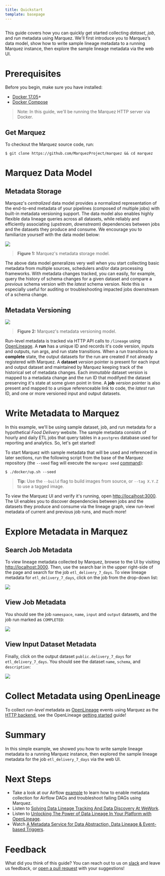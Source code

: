 ```yaml
---
title: Quickstart
template: basepage
---
```


```toc
```

This guide covers how you can quickly get started collecting _dataset_, _job_, and _run_ metadata using Marquez. We'll first introduce you to Marquez’s data model, show how to write sample lineage metadata to a running Marquez instance, then explore the sample lineage metadata via the web UI.

# Prerequisites

Before you begin, make sure you have installed:

* [Docker 17.05](https://docs.docker.com/install)+
* [Docker Compose](https://docs.docker.com/compose/install)

> Note: In this guide, we'll be running the Marquez HTTP server via Docker.

## Get Marquez

To checkout the Marquez source code, run:

```
$ git clone https://github.com/MarquezProject/marquez && cd marquez
```

# Marquez Data Model

## Metadata Storage

Marquez's _centralized_ data model provides a normalized representation of the end-to-end metadata of your pipelines (composed of multiple jobs) with built-in metadata versioning support. The data model also enables highly flexible data lineage queries across all datasets, while reliably and efficiently associating (_upstream_, _downstream_) dependencies between jobs and the datasets they produce and consume. We encourage you to familiarize yourself with the data model below:

![](metadata-storage.png)

> **Figure 1:** Marquez's metadata storage model.

The above data model generalizes very well when you start collecting basic metadata from multiple sources, schedulers and/or data processing frameworks. With metadata changes tracked, you can easily, for example, query the history of schema changes for a given dataset and compare a _previous_ schema version with the _latest_ schema version. Note this is especially useful for auditing or troubleshooting impacted jobs downstream of a schema change.

## Metadata Versioning

![](metadata-versioning.png)

> **Figure 2:** Marquez's metadata versioning model.

Run-level metadata is tracked via HTTP API calls to `/lineage` using [OpenLineage](https://github.com/OpenLineage/OpenLineage). A **run** has a unique ID and records it's code version, inputs and outputs, run args, and run state transitions. When a run transitions to a **complete** state, the output datasets for the run are created if not already registered with Marquez. A **dataset** _version_ pointer is present for each input and output dataset and maintained by Marquez keeping track of the historical set of metadata changes. Each _immutable_ dataset version is mapped to a metadata change and the run ID that modifyed the dataset preserving it's state at some given point in time. A **job** _version_ pointer is also present and mapped to a unique referenceable link to code, the _latest_ run ID, and one or more versioned input and output datasets.

# Write Metadata to Marquez

In this example, we'll be using sample dataset, job, and run metadata for a hypothetical _Food Delivery_ website. The sample metadata consists of hourly and daily ETL jobs that query tables in a `postgres` database used for reporting and analytics. So, let's get started!

To start Marquez with sample metadata that will be used and referenced in later sections, run the following script from the base of the Marquez repository (the `--seed` flag will execute the `marquez seed` [command](https://github.com/MarquezProject/marquez/blob/main/api/src/main/java/marquez/cli/SeedCommand.java)):

```
$ ./docker/up.sh --seed
```

> **Tip:** Use the `--build` flag to build images from source, or `--tag X.Y.Z` to use a tagged image.

To view the Marquez UI and verify it's running, open [http://localhost:3000](http://localhost:3000). The UI enables you to discover dependencies between jobs and the datasets they produce and consume via the lineage graph, view run-level metadata of current and previous job runs, and much more!

# Explore Metadata in Marquez

## Search Job Metadata

To view lineage metadata collected by Marquez, browse to the UI by visiting [http://localhost:3000](http://localhost:3000). Then, use the search bar in the upper right-side of the page and search for the job `etl_delivery_7_days`. To view lineage metadata for `etl_delivery_7_days`, click on the job from the drop-down list:

![](search-view-job.png)

## View Job Metadata

You should see the job `namespace`, `name`, `input` and `output` datasets, and the job run marked as `COMPLETED`: 

![](tab-view-job-completed.png)

## View Input Dataset Metadata

Finally, click on the output dataset `public.delivery_7_days` for `etl_delivery_7_days`. You should see the dataset `name`, `schema`, and `description`:

![](tab-view-dataset-output.png)

# Collect Metadata using OpenLineage

To collect _run-level_ metadata as [OpenLineage](https://github.com/OpenLineage/OpenLineage) events using Marquez as the [HTTP backend](https://github.com/OpenLineage/OpenLineage#scope), see the OpenLineage [getting started](https://openlineage.io/getting-started) guide!

# Summary

In this simple example, we showed you how to write sample lineage metadata to a running Marquez instance, then explored the sample lineage metadata for the job `etl_delivery_7_days` via the web UI.

# Next Steps

* Take a look at our Airflow [example](https://github.com/MarquezProject/marquez/tree/main/examples/airflow) to learn how to enable metadata collection for Airflow DAGs and troubleshoot failing DAGs using Marquez.
* Listen to [Solving Data Lineage Tracking And Data Discovery At WeWork](https://www.dataengineeringpodcast.com/marquez-data-lineage-episode-111).
* Listen to [Unlocking The Power of Data Lineage In Your Platform with OpenLineage](https://www.dataengineeringpodcast.com/openlineage-data-lineage-specification-episode-187).
* Watch [A Metadata Service for Data Abstraction, Data Lineage & Event-based Triggers](https://www.youtube.com/watch?v=dRaRKob-lRQ).

# Feedback

What did you think of this guide? You can reach out to us on [slack](http://bit.ly/MarquezSlack) and leave us feedback, or [open a pull request](https://github.com/MarquezProject/marquez/blob/main/CONTRIBUTING.md#submitting-a-pull-request) with your suggestions!  